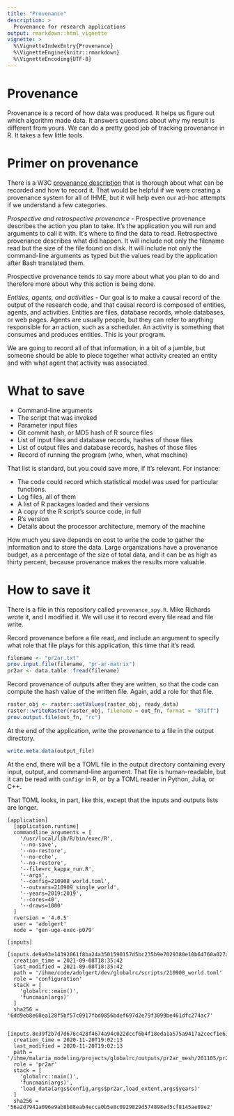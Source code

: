 ```yaml
---
title: "Provenance"
description: >
  Provenance for research applications
output: rmarkdown::html_vignette
vignette: >
  %\VignetteIndexEntry{Provenance}
  %\VignetteEngine{knitr::rmarkdown}
  %\VignetteEncoding{UTF-8}
---
```


# Provenance

Provenance is a record of how data was produced. It helps us figure out which algorithm made data. It answers questions about why my result is different from yours. We can do a pretty good job of tracking provenance in R. It takes a few little tools.

# Primer on provenance

There is a W3C [provenance description](https://www.w3.org/TR/prov-overview/) that is thorough about what can be recorded and how to record it. That would be helpful if we were creating a provenance system for all of IHME, but it will help even our ad-hoc attempts if we understand a few categories.

*Prospective and retrospective provenance* - Prospective provenance describes the action you plan to take. It's the application you will run and arguments to call it with. It's where to find the data to read. Retrospective provenance describes what did happen. It will include not only the filename read but the size of the file found on disk. It will include not only the command-line arguments as typed but the values read by the application after Bash translated them.

Prospective provenance tends to say more about what you plan to do and therefore more about why this action is being done.

*Entities, agents, and activities* - Our goal is to make a causal record of the output of the research code, and that causal record is composed of entities, agents, and activities. Entities are files, database records, whole databases, or web pages. Agents are usually people, but they can refer to anything responsible for an action, such as a scheduler. An activity is something that consumes and produces entities. This is your program.

We are going to record all of that information, in a bit of a jumble, but someone should be able to piece together what activity created an entity and with what agent that activity was associated.

# What to save

- Command-line arguments
- The script that was invoked
- Parameter input files
- Git commit hash, or MD5 hash of R source files
- List of input files and database records, hashes of those files
- List of output files and database records, hashes of those files
- Record of running the program (who, when, what machine)

That list is standard, but you could save more, if it's relevant. For instance:

- The code could record which statistical model was used for particular functions.
- Log files, all of them
- A list of R packages loaded and their versions
- A copy of the R script's source code, in full
- R's version
- Details about the processor architecture, memory of the machine

How much you save depends on cost to write the code to gather the information and to store the data. Large organizations have a provenance budget, as a percentage of the size of total data, and it can be as high as thirty percent, because provenance makes the results more valuable.

# How to save it

There is a file in this repository called `provenance_spy.R`. Mike Richards wrote it, and I modified it. We will use it to record every file read and file write.

Record provenance before a file read, and include an argument to specify what role that file plays for this application, this time that it's read.
```r
filename <- "pr2ar.txt"
prov.input.file(filename, "pr-ar-matrix")
pr2ar <- data.table::fread(filename)
```

Record provenance of outputs after they are written, so that the code can compute the hash value of the written file. Again, add a role for that file.
```r
raster_obj <- raster::setValues(raster_obj, ready_data)
raster::writeRaster(raster_obj, filename = out_fn, format = "GTiff")
prov.output.file(out_fn, "rc")
```

At the end of the application, write the provenance to a file in the output directory.
```r
write.meta.data(output_file)
```

At the end, there will be a TOML file in the output directory containing every input, output, and command-line argument. That file is human-readable, but it can be read with `configr` in R, or by a TOML reader in Python, Julia, or C++.

That TOML looks, in part, like this, except that the inputs and outputs lists are longer.
```asis
[application]
  [application.runtime]
  commandline_arguments = [
    '/usr/local/lib/R/bin/exec/R',
    '--no-save',
    '--no-restore',
    '--no-echo',
    '--no-restore',
    '--file=rc_kappa_run.R',
    '--args',
    '--config=210908_world.toml',
    '--outvars=210909_single_world',
    '--years=2019:2019',
    '--cores=40',
    '--draws=1000'
  ]
  rversion = '4.0.5'
  user = 'adolgert'
  node = 'gen-uge-exec-p079'

[inputs]
  [inputs.de9a93e14392061f8ba24a3501590157d5bc235b9e7029380e10b64760a027a3]
  creation_time = 2021-09-08T18:35:42
  last_modified = 2021-09-08T18:35:42
  path = '/ihme/code/adolgert/dev/globalrc/scripts/210908_world.toml'
  role = 'configuration'
  stack = [
    'globalrc::main()',
    'funcmain(args)'
  ]
  sha256 = '6dd9eb8e68ea128f5bf57c0917fbd0856bdef697d2e79f3099be461dfc274ac7'

  [inputs.8e39f2b7d7d676c428f4674a94c022dccf6b4f18eda1a575a9417a2cecf1e638]
  creation_time = 2020-11-20T19:02:13
  last_modified = 2020-11-20T19:02:13
  path = '/ihme/malaria_modeling/projects/globalrc/outputs/pr2ar_mesh/201105/pr2ar_mesh.csv'
  role = 'pr2ar'
  stack = [
    'globalrc::main()',
    'funcmain(args)',
    'load_data(args$config,args$pr2ar,load_extent,args$years)'
  ]
  sha256 = '56a2d7941a096e9ab8b88eab4ecca0b5e8c0929829d574898ed5cf8145ae89e2'

```

